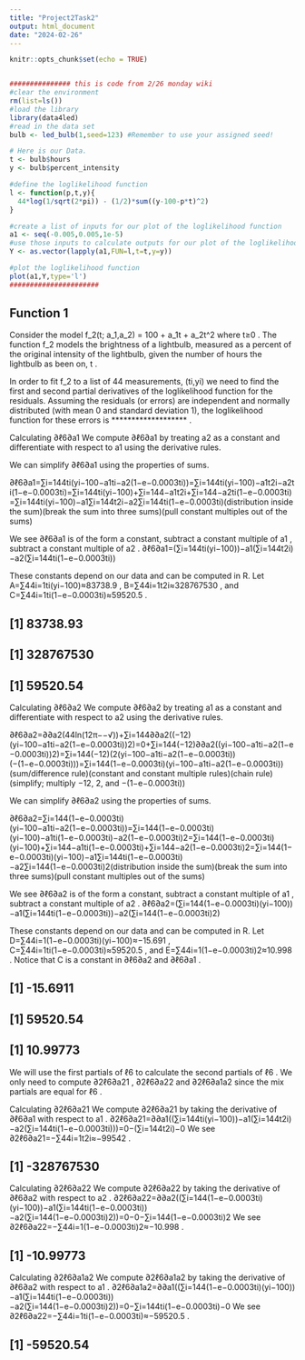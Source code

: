 ---
title: "Project2Task2"
output: html_document
date: "2024-02-26"
---

```{r setup, include=FALSE}
knitr::opts_chunk$set(echo = TRUE)


############### this is code from 2/26 monday wiki
#clear the environment
rm(list=ls())
#load the library
library(data4led)
#read in the data set
bulb <- led_bulb(1,seed=123) #Remember to use your assigned seed!

# Here is our Data.
t <- bulb$hours
y <- bulb$percent_intensity

#define the loglikelihood function
l <- function(p,t,y){
  44*log(1/sqrt(2*pi)) - (1/2)*sum((y-100-p*t)^2)
}

#create a list of inputs for our plot of the loglikelihood function
a1 <- seq(-0.005,0.005,1e-5)
#use those inputs to calculate outputs for our plot of the loglikelihood function
Y <- as.vector(lapply(a1,FUN=l,t=t,y=y))

#plot the loglikelihood function
plot(a1,Y,type='l')
######################
```

## Function 1

Consider the model f_2(t; a_1,a_2) = 100 + a_1t + a_2t^2 where t≥0
. The function f_2
 models the brightness of a lightbulb, measured as a percent of the original intensity of the lightbulb, given the number of hours the lightbulb as been on, t
 .

In order to fit f_2
 to a list of 44 measurements, (ti,yi)
 we need to find the first and second partial derivatives of the loglikelihood function for the residuals. Assuming the residuals (or errors) are independent and normally distributed (with mean 0 and standard deviation 1), the loglikelihood function for these errors is 
*******************
.

Calculating ∂ℓ6∂a1
We compute ∂ℓ6∂a1
 by treating a2
 as a constant and differentiate with respect to a1
 using the derivative rules.

\begin{align*}
\frac{\partial \ell_6}{\partial a_1}
&= \frac{\partial}{\partial a_1}\left(44\ln\left(\frac{1}{\sqrt{2\pi}}\right)\right) + \sum_{i=1}^{44} \frac{\partial}{\partial a_1}\left(\left(- \frac{1}{2}\right)(y_i - 100 - a_1t_i - a_2(1-e^{-0.0003t_i}))^2\right) &\text{(sum/difference rule)}\\

&= 0 + \sum_{i=1}^{44} \left(- \frac{1}{2}\right)\frac{\partial}{\partial a_1}\left((y_i - 100 - a_1t_i - a_2(1-e^{-0.0003t_i}))^2\right) &\text{(constant and constant multiple rules)}\\

&= \sum_{i=1}^{44} \left(- \frac{1}{2}\right)\left(2(y_i - 100 - a_1t_i - a_2(1-e^{-0.0003t_i}))(-t_i)\right) &\text{(chain rule)}\\

&= \sum_{i=1}^{44} t_i(y_i - 100 - a_1t_i - a_2(1-e^{-0.0003t_i})) &\text{(simplify; multiply $-\frac{1}{2}$, 2, and $-t_i$)}\\
\end{align*}

We can simplify ∂ℓ6∂a1
 using the properties of sums.

∂ℓ6∂a1=∑i=144ti(yi−100−a1ti−a2(1−e−0.0003ti))=∑i=144ti(yi−100)−a1t2i−a2ti(1−e−0.0003ti)=∑i=144ti(yi−100)+∑i=144−a1t2i+∑i=144−a2ti(1−e−0.0003ti)=∑i=144ti(yi−100)−a1∑i=144t2i−a2∑i=144ti(1−e−0.0003ti)(distribution inside the sum)(break the sum into three sums)(pull constant multiples out of the sums)

We see ∂ℓ6∂a1
 is of the form a constant, subtract a constant multiple of a1
, subtract a constant multiple of a2
.
∂ℓ6∂a1=(∑i=144ti(yi−100))−a1(∑i=144t2i)−a2(∑i=144ti(1−e−0.0003ti))

These constants depend on our data and can be computed in R. Let A=∑44i=1ti(yi−100)≈83738.9
, B=∑44i=1t2i≈328767530
, and C=∑44i=1ti(1−e−0.0003ti)≈59520.5
.

## [1] 83738.93
## [1] 328767530
## [1] 59520.54
Calculating ∂ℓ6∂a2
We compute ∂ℓ6∂a2
 by treating a1
 as a constant and differentiate with respect to a2
 using the derivative rules.

∂ℓ6∂a2=∂∂a2(44ln(12π−−√))+∑i=144∂∂a2((−12)(yi−100−a1ti−a2(1−e−0.0003ti))2)=0+∑i=144(−12)∂∂a2((yi−100−a1ti−a2(1−e−0.0003ti))2)=∑i=144(−12)(2(yi−100−a1ti−a2(1−e−0.0003ti))(−(1−e−0.0003ti)))=∑i=144(1−e−0.0003ti)(yi−100−a1ti−a2(1−e−0.0003ti))(sum/difference rule)(constant and constant multiple rules)(chain rule)(simplify; multiply −12, 2, and −(1−e−0.0003ti))

We can simplify ∂ℓ6∂a2
 using the properties of sums.

∂ℓ6∂a2=∑i=144(1−e−0.0003ti)(yi−100−a1ti−a2(1−e−0.0003ti))=∑i=144(1−e−0.0003ti)(yi−100)−a1ti(1−e−0.0003ti)−a2(1−e−0.0003ti)2=∑i=144(1−e−0.0003ti)(yi−100)+∑i=144−a1ti(1−e−0.0003ti)+∑i=144−a2(1−e−0.0003ti)2=∑i=144(1−e−0.0003ti)(yi−100)−a1∑i=144ti(1−e−0.0003ti)−a2∑i=144(1−e−0.0003ti)2(distribution inside the sum)(break the sum into three sums)(pull constant multiples out of the sums)

We see ∂ℓ6∂a2
 is of the form a constant, subtract a constant multiple of a1
, subtract a constant multiple of a2
.
∂ℓ6∂a2=(∑i=144(1−e−0.0003ti)(yi−100))−a1(∑i=144ti(1−e−0.0003ti))−a2(∑i=144(1−e−0.0003ti)2)

These constants depend on our data and can be computed in R. Let D=∑44i=1(1−e−0.0003ti)(yi−100)≈−15.691
, C=∑44i=1ti(1−e−0.0003ti)≈59520.5
, and E=∑44i=1(1−e−0.0003ti)2≈10.998
. Notice that C
 is a constant in ∂ℓ6∂a2
 and ∂ℓ6∂a1
.

## [1] -15.6911
## [1] 59520.54
## [1] 10.99773
We will use the first partials of ℓ6
 to calculate the second partials of ℓ6
. We only need to compute ∂2ℓ6∂a21
, ∂2ℓ6∂a22
 and ∂2ℓ6∂a1a2
 since the mix partials are equal for ℓ6
.

Calculating ∂2ℓ6∂a21
We compute ∂2ℓ6∂a21
 by taking the derivative of ∂ℓ6∂a1
 with respect to a1
.
∂2ℓ6∂a21=∂∂a1((∑i=144ti(yi−100))−a1(∑i=144t2i)−a2(∑i=144ti(1−e−0.0003ti)))=0−(∑i=144t2i)−0
We see ∂2ℓ6∂a21=−∑44i=1t2i≈−99542
.

## [1] -328767530
Calculating ∂2ℓ6∂a22
We compute ∂2ℓ6∂a22
 by taking the derivative of ∂ℓ6∂a2
 with respect to a2
.
∂2ℓ6∂a22=∂∂a2((∑i=144(1−e−0.0003ti)(yi−100))−a1(∑i=144ti(1−e−0.0003ti))−a2(∑i=144(1−e−0.0003ti)2))=0−0−∑i=144(1−e−0.0003ti)2
We see ∂2ℓ6∂a22=−∑44i=1(1−e−0.0003ti)2≈−10.998
.

## [1] -10.99773
Calculating ∂2ℓ6∂a1a2
We compute ∂2ℓ6∂a1a2
 by taking the derivative of ∂ℓ6∂a2
 with respect to a1
.
∂2ℓ6∂a1a2=∂∂a1((∑i=144(1−e−0.0003ti)(yi−100))−a1(∑i=144ti(1−e−0.0003ti))−a2(∑i=144(1−e−0.0003ti)2))=0−∑i=144ti(1−e−0.0003ti)−0
We see ∂2ℓ6∂a22=−∑44i=1ti(1−e−0.0003ti)≈−59520.5
.

## [1] -59520.54

